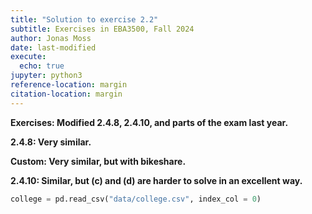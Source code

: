 ```yaml
---
title: "Solution to exercise 2.2"
subtitle: Exercises in EBA3500, Fall 2024
author: Jonas Moss
date: last-modified
execute:
  echo: true
jupyter: python3
reference-location: margin
citation-location: margin
---
```


**Exercises: Modified 2.4.8, 2.4.10, and parts of the exam last year.**

**2.4.8: Very similar.**

**Custom: Very similar, but with bikeshare.**

**2.4.10: Similar, but (c) and (d) are harder to solve in an excellent way.**

```python
college = pd.read_csv("data/college.csv", index_col = 0)
```